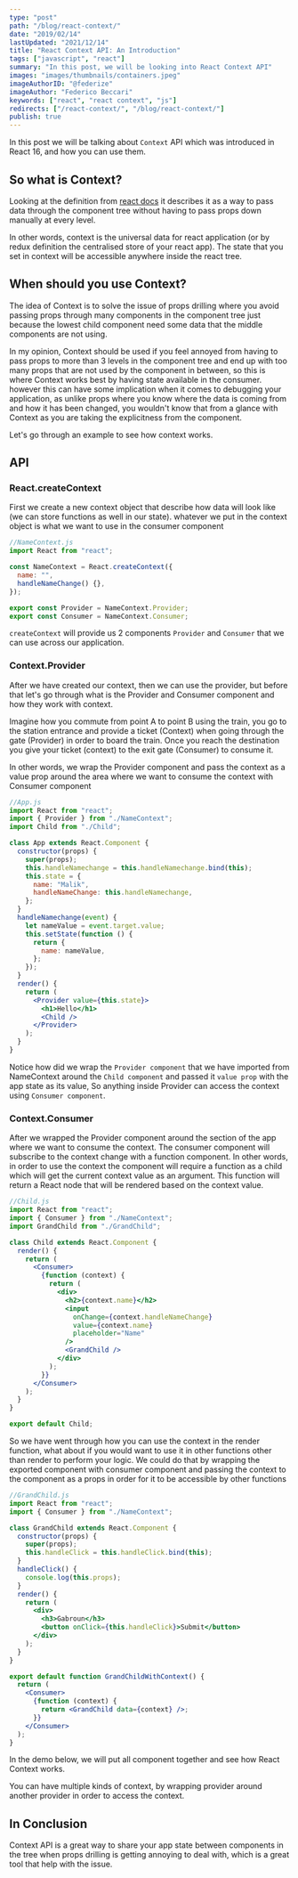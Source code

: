 ```yaml
---
type: "post"
path: "/blog/react-context/"
date: "2019/02/14"
lastUpdated: "2021/12/14"
title: "React Context API: An Introduction"
tags: ["javascript", "react"]
summary: "In this post, we will be looking into React Context API"
images: "images/thumbnails/containers.jpeg"
imageAuthorID: "@federize"
imageAuthor: "Federico Beccari"
keywords: ["react", "react context", "js"]
redirects: ["/react-context/", "/blog/react-context/"]
publish: true
---
```



In this post we will be talking about `Context` API which was introduced in React 16, and how you can use them.

## So what is Context?

Looking at the definition from [react docs](https://reactjs.org/docs/context.html#reactcreatecontext) it describes it as a way to pass data through the component tree without having to pass props down manually at every level.

In other words, context is the universal data for react application (or by redux definition the centralised store of your react app). The state that you set in context will be accessible anywhere inside the react tree.

## When should you use Context?

The idea of Context is to solve the issue of props drilling where you avoid passing props through many components in the component tree just because the lowest child component need some data that the middle components are not using.

In my opinion, Context should be used if you feel annoyed from having to pass props to more than 3 levels in the component tree and end up with too many props that are not used by the component in between, so this is where Context works best by having state available in the consumer. however this can have some implication when it comes to debugging your application, as unlike props where you know where the data is coming from and how it has been changed, you wouldn't know that from a glance with Context as you are taking the explicitness from the component.

Let's go through an example to see how context works.

## API

### React.createContext

First we create a new context object that describe how data will look like (we can store functions as well in our state).
whatever we put in the context object is what we want to use in the consumer component

```javascript
//NameContext.js
import React from "react";

const NameContext = React.createContext({
  name: "",
  handleNameChange() {},
});

export const Provider = NameContext.Provider;
export const Consumer = NameContext.Consumer;
```

`createContext` will provide us 2 components `Provider` and `Consumer` that we can use across our application.

### Context.Provider

After we have created our context, then we can use the provider, but before that let's go through what is the Provider and Consumer component and how they work with context.

Imagine how you commute from point A to point B using the train, you go to the station entrance and provide a ticket (Context) when going through the gate (Provider) in order to board the train. Once you reach the destination you give your ticket (context) to the exit gate (Consumer) to consume it.

In other words, we wrap the Provider component and pass the context as a value prop around the area where we want to consume the context with Consumer component

```jsx
//App.js
import React from "react";
import { Provider } from "./NameContext";
import Child from "./Child";

class App extends React.Component {
  constructor(props) {
    super(props);
    this.handleNamechange = this.handleNamechange.bind(this);
    this.state = {
      name: "Malik",
      handleNameChange: this.handleNamechange,
    };
  }
  handleNamechange(event) {
    let nameValue = event.target.value;
    this.setState(function () {
      return {
        name: nameValue,
      };
    });
  }
  render() {
    return (
      <Provider value={this.state}>
        <h1>Hello</h1>
        <Child />
      </Provider>
    );
  }
}
```

Notice how did we wrap the `Provider component` that we have imported from NameContext around the `Child component` and passed it `value prop` with the app state as its value, So anything inside Provider can access the context using `Consumer component`.

### Context.Consumer

After we wrapped the Provider component around the section of the app where we want to consume the context. The consumer component will subscribe to the context change with a function component. In other words, in order to use the context the component will require a function as a child which will get the current context value as an argument. This function will return a React node that will be rendered based on the context value.

```jsx
//Child.js
import React from "react";
import { Consumer } from "./NameContext";
import GrandChild from "./GrandChild";

class Child extends React.Component {
  render() {
    return (
      <Consumer>
        {function (context) {
          return (
            <div>
              <h2>{context.name}</h2>
              <input
                onChange={context.handleNameChange}
                value={context.name}
                placeholder="Name"
              />
              <GrandChild />
            </div>
          );
        }}
      </Consumer>
    );
  }
}

export default Child;
```

So we have went through how you can use the context in the render function, what about if you would want to use it in other functions other than render to perform your logic. We could do that by wrapping the exported component with consumer component and passing the context to the component as a props in order for it to be accessible by other functions

```jsx
//GrandChild.js
import React from "react";
import { Consumer } from "./NameContext";

class GrandChild extends React.Component {
  constructor(props) {
    super(props);
    this.handleClick = this.handleClick.bind(this);
  }
  handleClick() {
    console.log(this.props);
  }
  render() {
    return (
      <div>
        <h3>Gabroun</h3>
        <button onClick={this.handleClick}>Submit</button>
      </div>
    );
  }
}

export default function GrandChildWithContext() {
  return (
    <Consumer>
      {function (context) {
        return <GrandChild data={context} />;
      }}
    </Consumer>
  );
}
```

In the demo below, we will put all component together and see how React Context works.

<ReactContext />

You can have multiple kinds of context, by wrapping provider around another provider in order to access the context.

## In Conclusion

Context API is a great way to share your app state between components in the tree when props drilling is getting annoying to deal with, which is a great tool that help with the issue.
